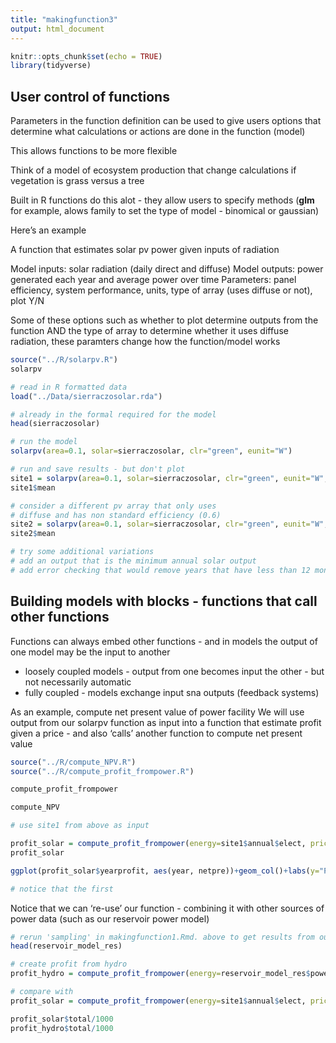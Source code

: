 ```yaml
---
title: "makingfunction3"
output: html_document
---
```


```r
knitr::opts_chunk$set(echo = TRUE)
library(tidyverse)
```
## User control of functions

Parameters in the function definition can be used to give users options that determine what calculations or actions are done in the function
(model)

This allows functions to be more flexible

Think of a model of ecosystem production that change calculations if vegetation is grass versus a tree


Built in R functions do this alot - they allow users to specify methods (**glm** for example, alows family to set the type of model - binomical or gaussian) 

Here's an example

A function that estimates solar pv power given inputs of radiation

Model inputs: solar radiation (daily direct and diffuse)
Model outputs: power generated each year and average power over time
Parameters: panel efficiency, system performance, units, type of array (uses diffuse or not), plot Y/N

Some of these options such as whether to plot determine outputs from the function
AND the type of array to determine whether it uses diffuse radiation, 
these paramters change how the function/model works

```r
source("../R/solarpv.R")
solarpv

# read in R formatted data
load("../Data/sierraczosolar.rda")

# already in the formal required for the model
head(sierraczosolar)

# run the model
solarpv(area=0.1, solar=sierraczosolar, clr="green", eunit="W")

# run and save results - but don't plot
site1 = solarpv(area=0.1, solar=sierraczosolar, clr="green", eunit="W", g=FALSE)
site1$mean

# consider a different pv array that only uses 
# diffuse and has non standard efficiency (0.6)
site2 = solarpv(area=0.1, solar=sierraczosolar, clr="green", eunit="W", g=FALSE, eff=0.6, etype="direct")
site2$mean

# try some additional variations
# add an output that is the minimum annual solar output
# add error checking that would remove years that have less than 12 months of data

```

## Building models with blocks - functions that call other functions


Functions can always embed other functions - and in models the output of one model may be the input to another

* loosely coupled models - output from one becomes input the other - but not necessarily automatic
* fully coupled - models exchange input sna outputs (feedback systems)


As an example, compute net present value of power facility
We will use output from our solarpv function as input into a function that
estimate profit given a price - and also 'calls' another function to compute 
net present value

```r

source("../R/compute_NPV.R")
source("../R/compute_profit_frompower.R")

compute_profit_frompower

compute_NPV

# use site1 from above as input

profit_solar = compute_profit_frompower(energy=site1$annual$elect, price=30, discount=0.04)
profit_solar

ggplot(profit_solar$yearprofit, aes(year, netpre))+geom_col()+labs(y="Profit in current $", x="time")

# notice that the first
```

Notice that we can 're-use' our function - combining it with
other sources of power data
(such as our reservoir power model)

```r

# rerun 'sampling' in makingfunction1.Rmd. above to get results from our reserovir model
head(reservoir_model_res)

# create profit from hydro
profit_hydro = compute_profit_frompower(energy=reservoir_model_res$power, price=30, discount=0.04)

# compare with
profit_solar = compute_profit_frompower(energy=site1$annual$elect, price=30, discount=0.04)

profit_solar$total/1000
profit_hydro$total/1000

```
